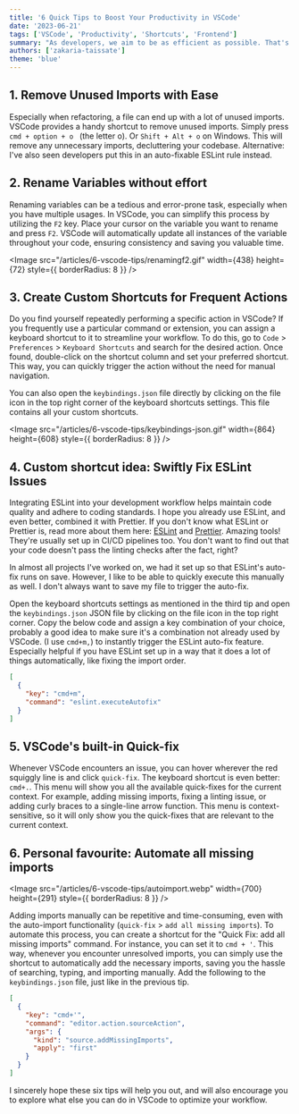```yaml
---
title: '6 Quick Tips to Boost Your Productivity in VSCode'
date: '2023-06-21'
tags: ['VSCode', 'Productivity', 'Shortcuts', 'Frontend']
summary: "As developers, we aim to be as efficient as possible. That's why we will explore six tips to boost your productivity in Visual Studio Code (VSCode). These tips will help you save time and reduce the need for excessive clicking. Let's dive in!"
authors: ['zakaria-taissate']
theme: 'blue'
---
```


## 1. Remove Unused Imports with Ease

Especially when refactoring, a file can end up with a lot of unused imports. VSCode provides a handy shortcut to remove unused imports. Simply press `cmd + option + o ` (the letter o). Or `Shift + Alt + o` on Windows. This will remove any unnecessary imports, decluttering your codebase. Alternative: I've also seen developers put this in an auto-fixable ESLint rule instead.

## 2. Rename Variables without effort

Renaming variables can be a tedious and error-prone task, especially when you have multiple usages. In VSCode, you can simplify this process by utilizing the `F2` key. Place your cursor on the variable you want to rename and press `F2`. VSCode will automatically update all instances of the variable throughout your code, ensuring consistency and saving you valuable time.

<Image
  src="/articles/6-vscode-tips/renamingf2.gif"
  width={438}
  height={72}
  style={{ borderRadius: 8 }}
/>

## 3. Create Custom Shortcuts for Frequent Actions

Do you find yourself repeatedly performing a specific action in VSCode? If you frequently use a particular command or extension, you can assign a keyboard shortcut to it to streamline your workflow. To do this, go to `Code` > `Preferences` > `Keyboard Shortcuts` and search for the desired action. Once found, double-click on the shortcut column and set your preferred shortcut. This way, you can quickly trigger the action without the need for manual navigation.

You can also open the `keybindings.json` file directly by clicking on the file icon in the top right corner of the keyboard shortcuts settings. This file contains all your custom shortcuts.

<Image
  src="/articles/6-vscode-tips/keybindings-json.gif"
  width={864}
  height={608}
  style={{ borderRadius: 8 }}
/>

## 4. Custom shortcut idea: Swiftly Fix ESLint Issues

Integrating ESLint into your development workflow helps maintain code quality and adhere to coding standards. I hope you already use ESLint, and even better, combined it with Prettier. If you don't know what ESLint or Prettier is, read more about them here: [ESLint](https://eslint.org/) and [Prettier](https://prettier.io/). Amazing tools! They're usually set up in CI/CD pipelines too. You don't want to find out that your code doesn't pass the linting checks after the fact, right?

In almost all projects I've worked on, we had it set up so that ESLint's auto-fix runs on save. However, I like to be able to quickly execute this manually as well. I don't always want to save my file to trigger the auto-fix.

Open the keyboard shortcuts settings as mentioned in the third tip and open the `keybindings.json` JSON file by clicking on the file icon in the top right corner. Copy the below code and assign a key combination of your choice, probably a good idea to make sure it's a combination not already used by VSCode. (I use `cmd+m,`) to instantly trigger the ESLint auto-fix feature. Especially helpful if you have ESLint set up in a way that it does a lot of things automatically, like fixing the import order.

```json
[
  {
    "key": "cmd+m",
    "command": "eslint.executeAutofix"
  }
]
```

## 5. VSCode's built-in Quick-fix

Whenever VSCode encounters an issue, you can hover wherever the red squiggly line is and click `quick-fix`. The keyboard shortcut is even better: `cmd+.`. This menu will show you all the available quick-fixes for the current context. For example, adding missing imports, fixing a linting issue, or adding curly braces to a single-line arrow function. This menu is context-sensitive, so it will only show you the quick-fixes that are relevant to the current context.

## 6. Personal favourite: Automate all missing imports

<Image
  src="/articles/6-vscode-tips/autoimport.webp"
  width={700}
  height={291}
  style={{ borderRadius: 8 }}
/>

Adding imports manually can be repetitive and time-consuming,
even with the auto-import functionality (`quick-fix` > `add all missing imports`).
To automate this process, you can create a shortcut for the "Quick Fix: add all missing
imports" command. For instance, you can set it to `cmd + '`. This way, whenever you
encounter unresolved imports, you can simply use the shortcut to automatically
add the necessary imports, saving you the hassle of searching, typing, and importing
manually. Add the following to the `keybindings.json` file, just like in the previous
tip.

```json
[
  {
    "key": "cmd+'",
    "command": "editor.action.sourceAction",
    "args": {
      "kind": "source.addMissingImports",
      "apply": "first"
    }
  }
]
```

I sincerely hope these six tips will help you out, and will also encourage you to explore what else you can do in VSCode to optimize your workflow.
